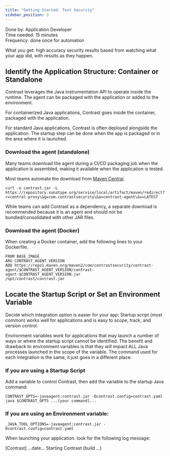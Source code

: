 ```yaml
---
title: "Getting Started: Test Security"
sidebar_position: 3
---
```



Done by: Application Developer<br/>
Time needed: 15 minutes<br/>
Frequency: done once for automation

What you get: high accuracy security results based from watching what your app did, with results as they happen.

## Identify the Application Structure: Container or Standalone
Contrast leverages the Java instrumentation API to operate inside the runtime. The agent can be packaged with the application or added to the environment.

For containerized Java applications, Contrast goes inside the container, packaged with the application.

For standard Java applications, Contrast is often deployed alongside the application. The startup step can be done when the app is packaged or in the area where it is launched.

###  Download the agent (standalone)

Many teams download the agent during a CI/CD packaging job when the application is assembled, making it available when the application is tested.

Most teams automate the download from [Maven Central](https://search.maven.org/artifact/com.contrastsecurity/contrast-agent).
```shell
curl -o contrast.jar -L https://repository.sonatype.org/service/local/artifact/maven/redirect?r=central-proxy\&g=com.contrastsecurity\&a=contrast-agent\&v=LATEST
```
While teams can add Contrast as a dependency, a separate download is recommended because it is an agent and should not be bundled/consolidated with other JAR files.

### Download the agent (Docker)

When creating a Docker container, add the following lines to your Dockerfile.

```
FROM BASE_IMAGE
ARG CONTRAST_AGENT_VERSION
ADD https://repo1.maven.org/maven2/com/contrastsecurity/contrast-agent/$CONTRAST_AGENT_VERSION/contrast-agent-$CONTRAST_AGENT_VERSION.jar 
/opt/contrast/contrast.jar
```

## Locate the Startup Script or Set an Environment Variable
Decide which integration option is easier for your app:
Startup script (most common) works well for applications and is easy to scope, track, and version control.

Environment variables work for applications that may launch a number of ways or where the startup script cannot be identified. The benefit and drawback to environment variables is that they will impact ALL Java processes launched in the scope of the variable.
The command used for each integration is the same, it just goes in a different place:

### If you are using a Startup Script

Add a variable to control Contrast, then add the variable to the startup Java command:
```shell title="your_startup_script.sh"
CONTRAST_OPTS=-javaagent:contrast.jar -Dcontrast.config=contrast.yaml
java $CONTRAST_OPTS ...[your command]...
```
### If you are using an Environment variable:

```shell
_JAVA_TOOL_OPTIONS=-javaagent:contrast.jar -Dcontrast.config=contrast.yaml
```
When launching your application. look for the following log message:

<Terminal>[Contrast] ...date... Starting Contrast (build ...)</Terminal>